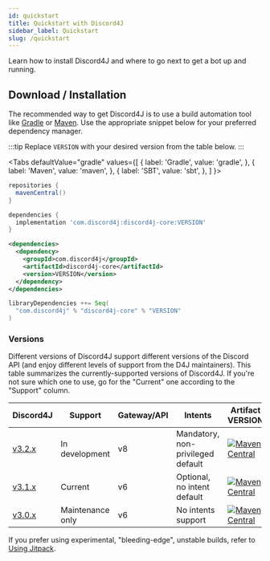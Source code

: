 ```yaml
---
id: quickstart
title: Quickstart with Discord4J
sidebar_label: Quickstart
slug: /quickstart
---
```



Learn how to install Discord4J and where to go next to get a bot up and running.

## Download / Installation

The recommended way to get Discord4J is to use a build automation tool like [Gradle](https://gradle.org/) or
[Maven](https://maven.apache.org/). Use the appropriate snippet below for your preferred dependency manager. 

:::tip
Replace `VERSION` with your desired version from the table below.
:::

<Tabs
  defaultValue="gradle"
  values={[
    { label: 'Gradle', value: 'gradle', },
    { label: 'Maven', value: 'maven', },
    { label: 'SBT', value: 'sbt', },
  ]
}>
<TabItem value="gradle">

```groovy
repositories {
  mavenCentral()
}

dependencies {
  implementation 'com.discord4j:discord4j-core:VERSION'
}
```

</TabItem>

<TabItem value="maven">

```xml
<dependencies>
  <dependency>
    <groupId>com.discord4j</groupId>
    <artifactId>discord4j-core</artifactId>
    <version>VERSION</version>
  </dependency>
</dependencies>
```

</TabItem>
<TabItem value="sbt">

```scala
libraryDependencies ++= Seq(
  "com.discord4j" % "discord4j-core" % "VERSION"
)
```

</TabItem>
</Tabs>

### Versions
Different versions of Discord4J support different versions of the Discord API (and enjoy different levels of support
from the D4J maintainers). This table summarizes the currently-supported versions of Discord4J. If you're not sure
which one to use, go for the "Current" one according to the "Support" column.

| Discord4J                                                    | Support          | Gateway/API | Intents                           | Artifact VERSION                                                                                                                                                                  |
| ------------------------------------------------------------ | ---------------- | ----------- | --------------------------------- | --------------------------------------------------------------------------------------------------------------------------------------------------------------------------------- |
| [v3.2.x](https://github.com/Discord4J/Discord4J/tree/master) | In development   | v8          | Mandatory, non-privileged default | [![Maven Central](https://img.shields.io/maven-central/v/com.discord4j/discord4j-core/3.2.svg?style=flat-square)](https://search.maven.org/artifact/com.discord4j/discord4j-core) |
| [v3.1.x](https://github.com/Discord4J/Discord4J/tree/3.1.x)  | Current          | v6          | Optional, no intent default       | [![Maven Central](https://img.shields.io/maven-central/v/com.discord4j/discord4j-core/3.1.svg?style=flat-square)](https://search.maven.org/artifact/com.discord4j/discord4j-core) |
| [v3.0.x](https://github.com/Discord4J/Discord4J/tree/3.0.x)  | Maintenance only | v6          | No intents support                | [![Maven Central](https://img.shields.io/maven-central/v/com.discord4j/discord4j-core/3.0.svg?style=flat-square)](https://search.maven.org/artifact/com.discord4j/discord4j-core) |

If you prefer using experimental, "bleeding-edge", unstable builds, refer to [Using Jitpack](using-jitpack).
